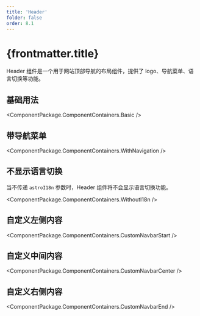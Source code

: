 ```yaml
---
title: 'Header'
folder: false
order: 8.1
---
```



# {frontmatter.title}

Header 组件是一个用于网站顶部导航的布局组件，提供了 logo、导航菜单、语言切换等功能。

## 基础用法

<ComponentPackage.ComponentContainers.Basic />

## 带导航菜单

<ComponentPackage.ComponentContainers.WithNavigation />

## 不显示语言切换

当不传递 `astroI18n` 参数时，Header 组件将不会显示语言切换功能。

<ComponentPackage.ComponentContainers.WithoutI18n />

## 自定义左侧内容

<ComponentPackage.ComponentContainers.CustomNavbarStart />

## 自定义中间内容

<ComponentPackage.ComponentContainers.CustomNavbarCenter />

## 自定义右侧内容

<ComponentPackage.ComponentContainers.CustomNavbarEnd />
